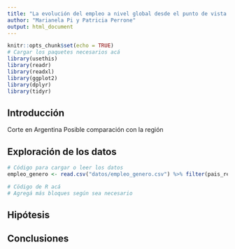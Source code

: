 ```yaml
---
title: "La evolución del empleo a nivel global desde el punto de vista de género ################ en Argentina"
author: "Marianela Pi y Patricia Perrone"
output: html_document
---
```



```r
knitr::opts_chunk$set(echo = TRUE)
# Cargar los paquetes necesarios acá
library(usethis)
library(readr)
library(readxl)
library(ggplot2)
library(dplyr)
library(tidyr)
```


## Introducción

Corte en Argentina
Posible comparación con la región

## Exploración de los datos


```r
# Código para cargar o leer los datos
empleo_genero <- read.csv("datos/empleo_genero.csv") %>% filter(pais_region=="Argentina")
```



```r
# Cödigo de R acá 
# Agregá más bloques según sea necesario
```



## Hipótesis


## Conclusiones






